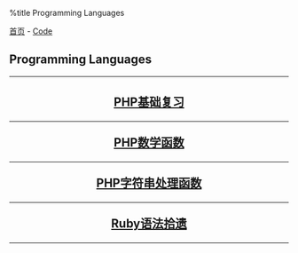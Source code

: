 %title Programming Languages

[[../../index|首页]] - [[../index|Code]]
==Programming Languages==
----
<center>
<h2>
[[php_basic_review|PHP基础复习]]
----
[[php_func_math|PHP数学函数]]
----
[[php_func_string|PHP字符串处理函数]]
----
[[ruby_syntax|Ruby语法拾遗]]
</h2>
</center>
----
